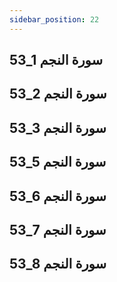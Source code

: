 ```yaml
---
sidebar_position: 22
---
```


## 53_1 سورة النجم
<YouTube youTubeId='CBQ_Ut3Ug_M' />

## 53_2 سورة النجم
<YouTube youTubeId='Cs5lJ_-3rUA' />

## 53_3 سورة النجم
<YouTube youTubeId='gCH8vgE8Stc' />

## 53_5 سورة النجم
<YouTube youTubeId='q3hHgjLIB0k' />

## 53_6 سورة النجم
<YouTube youTubeId='mQ_3-I67sQk' />

## 53_7 سورة النجم
<YouTube youTubeId='9nUMUjztg_Q' />

## 53_8 سورة النجم
<YouTube youTubeId='07UCG-qfJwQ' />
